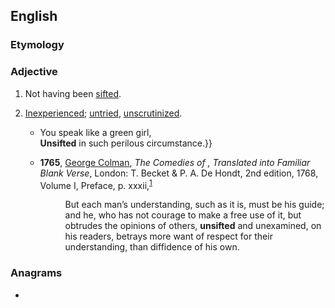 ==English==

===Etymology===
{{prefix|en|un|sifted}}

===Adjective===
{{en-adj|-}}

# Not having been [[sift]]ed.
#: {{ux|en|If you bake with '''unsifted''' flour you don't know how much you are using because it might be packed down or very fluffy.}}
# {{lb|en|archaic|figurative}} [[inexperienced|Inexperienced]]; [[untried]], [[unscrutinized]].
#* {{RQ:Shakespeare Hamlet|I|3|text={{...}} You speak like a green girl,<br>'''Unsifted''' in such perilous circumstance.}}
#* '''1765''', [[w:George Colman the Elder|George Colman]], ''The Comedies of {{w|Terence}}, Translated into Familiar Blank Verse'', London: T. Becket & P. A. De Hondt, 2nd edition, 1768, Volume I, Preface, p. xxxii,<sup>[https://archive.org/details/comediesofterenc01tereuoft]</sup>
#*: But each man’s understanding, such as it is, must be his guide; and he, who has not courage to make a free use of it, but obtrudes the opinions of others, '''unsifted''' and unexamined, on his readers, betrays more want of respect for their understanding, than diffidence of his own.

===Anagrams===
* {{anagrams|en|a=definstu|unfisted}}